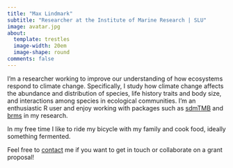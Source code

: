 ```yaml
---
title: "Max Lindmark"
subtitle: "Researcher at the Institute of Marine Research | SLU"
image: avatar.jpg
about:
  template: trestles
  image-width: 20em
  image-shape: round
comments: false
---
```


::: {.g-col-8}

I'm a researcher working to improve our understanding of how ecosystems respond to climate change. Specifically, I study how climate change affects the abundance and distribution of species, life history traits and body size, and interactions among species in ecological communities. I'm an enthusiastic R user and enjoy working with packages such as [sdmTMB](https://pbs-assess.github.io/sdmTMB/index.html) and [brms](https://paul-buerkner.github.io/brms/) in my research.

In my free time I like to ride my bicycle with my family and cook food, ideally something fermented.

Feel free to [contact](contact) me if you want to get in touch or collaborate on a grant proposal!
:::
